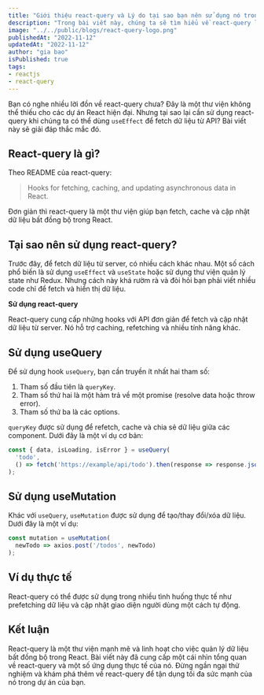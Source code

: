 ```yaml
---
title: "Giới thiệu react-query và Lý do tại sao bạn nên sử dụng nó trong dự án React của bạn"
description: "Trong bài viết này, chúng ta sẽ tìm hiểu về react-query là gì, cách sử dụng react-query trong dự án React của bạn và lý do tại sao bạn nên sử dụng nó."	
image: "../../public/blogs/react-query-logo.png"
publishedAt: "2022-11-12"
updatedAt: "2022-11-12"
author: "gia bao"
isPublished: true
tags: 
- reactjs
- react-query
---
```


Bạn có nghe nhiều lời đồn về react-query chưa? Đây là một thư viện không thể thiếu cho các dự án React hiện đại. Nhưng tại sao lại cần sử dụng react-query khi chúng ta có thể dùng `useEffect` để fetch dữ liệu từ API? Bài viết này sẽ giải đáp thắc mắc đó.

## React-query là gì?

Theo README của react-query:

> Hooks for fetching, caching, and updating asynchronous data in React.

Đơn giản thì react-query là một thư viện giúp bạn fetch, cache và cập nhật dữ liệu bất đồng bộ trong React.

## Tại sao nên sử dụng react-query?

Trước đây, để fetch dữ liệu từ server, có nhiều cách khác nhau. Một số cách phổ biến là sử dụng `useEffect` và `useState` hoặc sử dụng thư viện quản lý state như Redux. Nhưng cách này khá rườm rà và đòi hỏi bạn phải viết nhiều code chỉ để fetch và hiển thị dữ liệu.

**Sử dụng react-query**

React-query cung cấp những hooks với API đơn giản để fetch và cập nhật dữ liệu từ server. Nó hỗ trợ caching, refetching và nhiều tính năng khác.

## Sử dụng useQuery

Để sử dụng hook `useQuery`, bạn cần truyền ít nhất hai tham số:

1. Tham số đầu tiên là `queryKey`.
2. Tham số thứ hai là một hàm trả về một promise (resolve data hoặc throw error).
3. Tham số thứ ba là các options.

`queryKey` được sử dụng để refetch, cache và chia sẻ dữ liệu giữa các component. Dưới đây là một ví dụ cơ bản:

```javascript
const { data, isLoading, isError } = useQuery(
  'todo',
  () => fetch('https://example/api/todo').then(response => response.json())
);
```

## Sử dụng useMutation

Khác với `useQuery`, `useMutation` được sử dụng để tạo/thay đổi/xóa dữ liệu. Dưới đây là một ví dụ:

```javascript
const mutation = useMutation(
  newTodo => axios.post('/todos', newTodo)
);
```

## Ví dụ thực tế

React-query có thể được sử dụng trong nhiều tình huống thực tế như prefetching dữ liệu và cập nhật giao diện người dùng một cách tự động.

## Kết luận

React-query là một thư viện mạnh mẽ và linh hoạt cho việc quản lý dữ liệu bất đồng bộ trong React. Bài viết này đã cung cấp một cái nhìn tổng quan về react-query và một số ứng dụng thực tế của nó. Đừng ngần ngại thử nghiệm và khám phá thêm về react-query để tận dụng tối đa sức mạnh của nó trong dự án của bạn.




